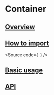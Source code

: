 

<Meta of={Stories} />

# Container

## [Overview](#overview)

## [How to import](#how-to-import)

<Source
  code={`
`}
/>

## [Basic usage](#basic-usage)

<Canvas of={Stories.Base} />

## [API](#api)

<ArgTypes of={Stories} />
